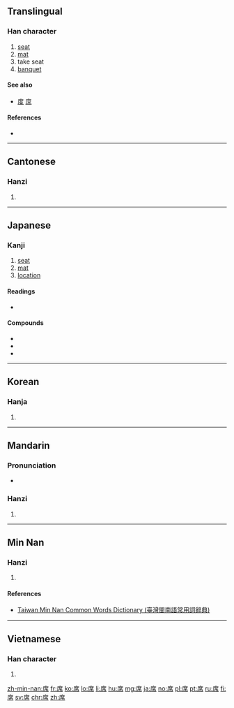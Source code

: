 {{also|蓆|度}}
==Translingual==

===Han character===
{{Han char|rn=50|rad=巾|as=07|sn=10|four=0022<sub>7</sub>|canj=戈廿中月 (ITLB)|ids=⿸[[广]]⿱[[廿]][[巾]]}}

# [[seat]]
# [[mat]]
# take seat
# [[banquet]]

====See also====
* [[度]] [[庶]] {{qualifier|unrelated, graphically similar}}

====References====
* {{Han ref|kx=0332.080|dkj=08926|dj=0638.070|hdz=10741.040|uh=5E2D|ud=24109|bh=AE75|bd=44661}}

----

==Cantonese==

===Hanzi===
{{yue-hanzi|jyut=[[zik6]]|y=jik6}}

# {{defn|lang=yue|sort=巾07}}

----

==Japanese==

===Kanji===
{{ja-kanji|grade=4|rs=巾07}}

# [[seat]]
# [[mat]]
# [[location]]

====Readings====
* {{ja-readings|goon=[[じゃく]] (jaku)|kanon=[[せき]] (seki)|kun=[[むしろ]] (mushiro)}}

====Compounds====
{{top4}}
* {{ja-r|議席|ぎせき}}
* {{ja-r|座席|ざせき}}
* {{ja-r|欠席|けっせき}}
{{bottom}}
 
----

==Korean==

===Hanja===
{{ko-hanja|hangeul=석|rv=seok|mr=sŏk}}

# {{defn|lang=ko|sort=巾07}}

----

==Mandarin==

===Pronunciation===
* {{audio|Zh-xí.ogg|Audio|lang=cmn}}

===Hanzi===
{{cmn-hanzi|pin=[[xí]] ([[xi2]])|wg=hsi<sup>2</sup>}}

# {{defn|lang=cmn|sort=巾07}}

----

==Min Nan==

===Hanzi===
{{nan-hanzi|tlpa=[[si̍k]] (sik<sup>8</sup>)}}

# {{defn|lang=nan|sort=巾07}}

====References====
*[http://twblg.dict.edu.tw/holodict_new/result_detail.jsp?n_no=5915&curpage=1&sample=%E5%B8%AD&radiobutton=1&querytarget=1&limit=20&pagenum=1&rowcount=9 Taiwan Min Nan Common Words Dictionary (臺灣閩南語常用詞辭典)]

----

==Vietnamese==

===Han character===
{{vi-hantu|[[tiệc]], [[tịch]]|rs=巾07}}

# {{defn|lang=vi|sort=巾07}}

[[zh-min-nan:席]]
[[fr:席]]
[[ko:席]]
[[lo:席]]
[[li:席]]
[[hu:席]]
[[mg:席]]
[[ja:席]]
[[no:席]]
[[pl:席]]
[[pt:席]]
[[ru:席]]
[[fi:席]]
[[sv:席]]
[[chr:席]]
[[zh:席]]